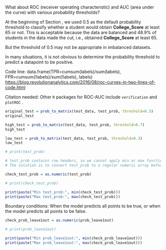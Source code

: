 What about ROC (receiver operating characteristic) and AUC (area under the curve) with various probability thresholds?   

\textcolor{red}{Need to state why ROC and AUC are good metrics for the model.}   

At the beginning of Section \ref{in-sample}, we used 0.5 as the default probability threshold to classify whether a student would obtain **College_Score** at least 65 or not. This is acceptable because the data are balanced and 48.9% of students in the data made the cut, i.e., obtained **College_Score** at least 65.      

But the threshold of 0.5 may not be appropriate in imbalanced datasets.   

\textcolor{red}{Provide some examples here}    

In many situations, it is not obvious to determine the probability threshold to predict a datapoint to be positive.   

\textcolor{red}{You have to do the full implementation; don't just write a few lines as a pointer to the concepts.}   

Code line: data.frame(TPR=cumsum(labels)/sum(labels), FPR=cumsum(!labels)/sum(!labels), labels)   
<https://blog.revolutionanalytics.com/2016/08/roc-curves-in-two-lines-of-code.html>   

Citation needed: Other `R` packages for ROC-AUC include `verification`  \cite{r-auc-verification} and `plotROC` \cite{r-plot-roc}.   

```r
original_test = prob_to_matrix(test_data, test_prob, threshold=0.5)
original_test
```

```r
high_test = prob_to_matrix(test_data, test_prob, threshold=0.7)
high_test
```

```r
low_test = prob_to_matrix(test_data, test_prob, threshold=0.3)
low_test
```

```r
# print(test_prob)

# test_prob contains row headers, so we cannot apply min or max function directly.
# The solution is to convert test_prob to a regular numeric array beforehand.

check_test_prob = as.numeric(test_prob)

# print(check_test_prob)

print(paste("Min test_prob:", min(check_test_prob)))
print(paste("Max test_prob:", max(check_test_prob)))
```

\textcolor{red}{If the test dataset is too small, consider using the in-sample prediction results for ROC-AUC curve. We'll need to move the ROC-AUC subsection to the in-sample prediction chapter, and explain that this is for demonstration only.}      

Boundary conditions: When the model predicts all points to be true, or when the model predicts all points to be false.   

\textcolor{red}{Alternative: Use the leave-one-out results for ROC-AUC curve.}   

```r
check_prob_leave1out = as.numeric(prob_leave1out)

# print(prob_leave1out)

print(paste("Min prob_leave1out:", min(check_prob_leave1out)))
print(paste("Max prob_leave1out:", max(check_prob_leave1out)))
```

